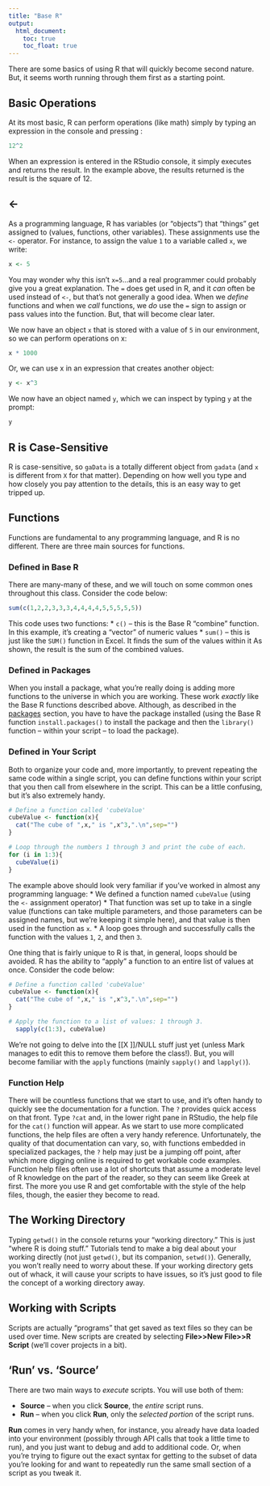 ```yaml
---
title: "Base R"
output:
  html_document:
    toc: true
    toc_float: true
---
```


There are some basics of using R that will quickly become second nature. But, it seems worth running through them first as a starting point.

## Basic Operations
At its most basic, R can perform operations (like math) simply by typing an expression in the console and pressing <Enter>:
```r
12^2
```
When an expression is entered in the RStudio console, it simply executes and returns the result. In the example above, the results returned is the result is the square of 12.

## <-
As a programming language, R has variables (or "objects") that "things" get assigned to (values, functions, other variables). These assignments use the `<-` operator. For instance, to assign the value `1` to a variable called `x`, we write:
```r
x <- 5
```
You may wonder why this isn't `x=5`...and a real programmer could probably give you a great explanation. The `=` does get used in R, and it _can_ often be used instead of `<-`, but that's not generally a good idea. When we _define_ functions and when we _call_ functions, we _do_ use the `=` sign to assign or pass values into the function. But, that will become clear later.

We now have an object `x` that is stored with a value of `5` in our environment, so we can perform operations on x:
```r
x * 1000
```

Or, we can use x in an expression that creates another object:
```r
y <- x^3
```

We now have an object named `y`, which we can inspect by typing `y` at the prompt:
```r
y
```

## R is Case-Sensitive
R is case-sensitive, so `gaData` is a totally different object from `gadata` (and `x` is different from `X` for that matter). Depending on how well you type and how closely you pay attention to the details, this is an easy way to get tripped up.

## Functions
Functions are fundamental to any programming language, and R is no different. There are three main sources for functions.

### Defined in Base R
There are many-many of these, and we will touch on some common ones throughout this class. Consider the code below:
```r
sum(c(1,2,2,3,3,3,4,4,4,4,5,5,5,5,5))
```

This code uses two functions:
* `c()` -- this is the Base R "combine" function. In this example, it's creating a "vector" of numeric values
* `sum()` -- this is just like the `SUM()` function in Excel. It finds the sum of the values within it
As shown, the result is the sum of the combined values.

### Defined in Packages
When you install a package, what you're really doing is adding more functions to the universe in which you are working. These work _exactly_ like the Base R functions described above. Although, as described in the [packages](packages.html) section, you have to have the package installed (using the Base R function `install.packages()` to install the package and then the `library()` function -- within your script -- to load the package).

### Defined in Your Script
Both to organize your code and, more importantly, to prevent repeating the same code within a single script, you can define functions within your script that you then call from elsewhere in the script. This can be a little confusing, but it's also extremely handy.

```r

# Define a function called 'cubeValue'
cubeValue <- function(x){
  cat("The cube of ",x," is ",x^3,".\n",sep="")
}

# Loop through the numbers 1 through 3 and print the cube of each.
for (i in 1:3){
  cubeValue(i)
}

```

The example above should look very familiar if you've worked in almost any programming language:
* We defined a function named `cubeValue` (using the `<-` assignment operator)
* That function was set up to take in a single value (functions can take multiple parameters, and those parameters can be assigned names, but we're keeping it simple here), and that value is then used in the function as `x`.
* A loop goes through and successfully calls the function with the values `1`, `2`, and then `3`.

One thing that is fairly unique to R is that, in general, loops should be avoided. R has the ability to "apply" a function to an entire list of values at once. Consider the code below:
```r

# Define a function called 'cubeValue'
cubeValue <- function(x){
  cat("The cube of ",x," is ",x^3,".\n",sep="")
}

# Apply the function to a list of values: 1 through 3.
  sapply(c(1:3), cubeValue)
```

We're not going to delve into the [[X ]]/NULL stuff just yet (unless Mark manages to edit this to remove them before the class!). But, you will become familiar with the `apply` functions (mainly `sapply()` and `lapply()`).

### Function Help
There will be countless functions that we start to use, and it's often handy to quickly see the documentation for a function. The `?` provides quick access on that front. Type `?cat` and, in the lower right pane in RStudio, the help file for the `cat()` function will appear. As we start to use more complicated functions, the help files are often a very handy reference. Unfortunately, the quality of that documentation can vary, so, with functions embedded in specialized packages, the `?` help may just be a jumping off point, after which more digging online is required to get workable code examples. Function help files often use a lot of shortcuts that assume a moderate level of R knowledge on the part of the reader, so they can seem like Greek at first. The more you use R and get comfortable with the style of the help files, though, the easier they become to read.

## The Working Directory
Typing `getwd()` in the console returns your "working directory." This is just "where R is doing stuff." Tutorials tend to make a big deal about your working directly (not just `getwd()`, but its companion, `setwd()`). Generally, you won't really need to worry about these. If your working directory gets out of whack, it will cause your scripts to have issues, so it's just good to file the concept of a working directory away.

## Working with Scripts
Scripts are actually "programs" that get saved as text files so they can be used over time. New scripts are created by selecting **File>>New File>>R Script** (we'll cover projects in a bit).

## 'Run' vs. 'Source'
There are two main ways to _execute_ scripts. You will use both of them:

* **Source** -- when you click **Source**, the _entire_ script runs.
* **Run** -- when you click **Run**, only the _selected portion_ of the script runs. 

**Run** comes in very handy when, for instance, you already have data loaded into your environment (possibly through API calls that took a little time to run), and you just want to debug and add to additional code. Or, when you're trying to figure out the exact syntax for getting to the subset of data you're looking for and want to repeatedly run the same small section of a script as you tweak it.
